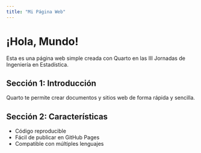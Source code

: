 ```yaml
---
title: "Mi Página Web"
---
```


# ¡Hola, Mundo!

Esta es una página web simple creada con Quarto en las III Jornadas de Ingeniería en Estadística.

## Sección 1: Introducción

Quarto te permite crear documentos y sitios web de forma rápida y sencilla.

## Sección 2: Características

- Código reproducible
- Fácil de publicar en GitHub Pages
- Compatible con múltiples lenguajes